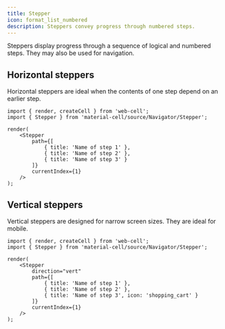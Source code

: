 ```yaml
---
title: Stepper
icon: format_list_numbered
description: Steppers convey progress through numbered steps.
---
```




Steppers display progress through a sequence of logical and numbered steps. They may also be used for navigation.

## Horizontal steppers

Horizontal steppers are ideal when the contents of one step depend on an earlier step.

<Example>
    <Stepper
        path={[
            { title: 'Name of step 1' },
            { title: 'Name of step 2' },
            { title: 'Name of step 3' }
        ]}
        currentIndex={1}
    />
</Example>

```TSX
import { render, createCell } from 'web-cell';
import { Stepper } from 'material-cell/source/Navigator/Stepper';

render(
    <Stepper
        path={[
            { title: 'Name of step 1' },
            { title: 'Name of step 2' },
            { title: 'Name of step 3' }
        ]}
        currentIndex={1}
    />
);
```

## Vertical steppers

Vertical steppers are designed for narrow screen sizes. They are ideal for mobile.

<Example>
    <Stepper
        direction="vert"
        path={[
            { title: 'Name of step 1' },
            { title: 'Name of step 2' },
            { title: 'Name of step 3', icon: 'shopping_cart' }
        ]}
        currentIndex={1}
    />
</Example>

```TSX
import { render, createCell } from 'web-cell';
import { Stepper } from 'material-cell/source/Navigator/Stepper';

render(
    <Stepper
        direction="vert"
        path={[
            { title: 'Name of step 1' },
            { title: 'Name of step 2' },
            { title: 'Name of step 3', icon: 'shopping_cart' }
        ]}
        currentIndex={1}
    />
);
```
